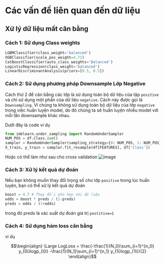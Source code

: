 # Các vấn đề liên quan đến dữ liệu
## Xử lý dữ liệu mất cân bằng

### Cách 1: Sử dụng Class weights

```python
LGBMClassifier(class_weight='balanced')
XGBClassifier(scale_pos_weight=4.71)
CatBoostClassifier(auto_class_weights='Balanced')
LogisticRegression(class_weight='balanced')
LinearDiscriminantAnalysis(priors=[0.5, 0.5])
```

### Cách 2: Sử dụng phương pháp Downsample Lớp Negative

Cách thứ 2 để cân bằng các lớp là sử dụng toàn bộ dữ liệu của tập `positive` và chỉ sử dụng một phần của dữ liệu `negative`. Cách này được gọi là `Downsampling`. Vì chúng ta không sử dụng toàn bộ dữ liệu của lớp `negative` trong việc huấn luyện model, do đó chúng ta sẽ huấn luyện nhiều model với mỗi lần downsample khác nhau.

Dưới đây là code ví dụ
```python
from imblearn.under_sampling import RandomUnderSampler
NUM_POS = df.Class.sum()
sampler = RandomUnderSampler(sampling_strategy={0: NUM_POS, 1: NUM_POS})
X_train, y_train = sampler.fit_resample(df[FEATURES], df['Class'])
```

Hoặc có thể làm như sau cho cross validation
![image](../images/05/05x01.png)


### Cách 3: Xử lý kết quả dự đoán
Nếu bạn không muốn thay đổi trọng số cho lớp `positive` trong lúc huấn luyện, bạn có thể xử lý kết quả dự đoán

```python
boost = 4.7 # Thay đổi phù hợp với dữ liệu
odds = boost * preds / (1-preds)
preds = odds / (1+odds)
```
trong đó preds là xác suất dự đoán giá trị `postitive=1`

### Cách 4: Sử dụng hàm loss cân bằng
ví dụ

$$\begin{align}
 \Large LogLoss = \frac{-\frac{1}{N_0}\sum_{i=1}^{n_0} y_{0i}logp_{0i} -\frac{1}{N_1}\sum_{i=1}^{n_1} y_{1i}logp_{1i}}{2}
\end{align}$$